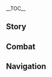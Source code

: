 {{CharacterTabs}}
{{LanguageTabs}}
{{Stub|1={{Meta/VO|tl=1|rm=1|Japanese}}}}
__TOC__
==Story==
{{VO/Story
|character           = {{ROOTPAGENAME}}
|language            = ja
|name                = 甘雨

|vo_01_01_title      = 初めまして…
|vo_01_01_subtitle   = Hello
|vo_01_01_file       = VO_{language}{character} Hello.ogg
|vo_01_01_tx         = 分かりました、派遣の「契約」はできましたので、ご確認を。では今からあなたのために…えっ！？私のサインがないですか？確認しますね。えっと…名前は甘、甘雨です…これでいいですね。と、ところで、仕事内容は何でしょうか？
|vo_01_01_rm         = Wakarimashita, haken no "keiyaku" wa dekimashita no de, gokakunin wo. De wa ima kara anata no tame ni... E'!? Watashi no sain ga nai desu ka? Kakunin shimasu ne. Etto... Namae wa Kan, Kan'u desu... Kore de ii desu ne. To, tokoro de, shigoto naiyou wa nan deshou ka?
|vo_01_01_tl         = 

|vo_02_01_title      = 世間話・穏やか
|vo_02_01_subtitle   = Chat: Relaxed
|vo_02_01_file       = VO_{language}{character} Chat - Relaxed.ogg
|vo_02_01_tx         = 穏やかな雰囲気…とても好きです。
|vo_02_01_rm         = Odayaka-na fun'iki... Totemo suki desu.
|vo_02_01_tl         = 
|vo_02_02_title      = 世間話・聞こえる
|vo_02_02_subtitle   = Chat: Attentive
|vo_02_02_file       = VO_{language}{character} Chat - Attentive.ogg
|vo_02_02_tx         = 芝生に寝転がると、大地の鼓動が聞こえてきます。
|vo_02_02_rm         = Shibafu ni nekorogaru to, daichi no kodou ga kikoete kimasu.
|vo_02_02_tl         = 
|vo_02_03_title      = 世間話・配慮
|vo_02_03_subtitle   = Chat: Anxious
|vo_02_03_file       = VO_{language}{character} Chat - Anxious.ogg
|vo_02_03_tx         = 仕事…仕事がまだ終わってません…休んでいいのでしょうか？
|vo_02_03_rm         = Shigoto... Shigoto ga mada owattemasen... Yasunde ii no deshou ka?
|vo_02_03_tl         = 

<!-- Weather -->
|vo_03_01_title      = 雨の日・心配
|vo_03_01_subtitle   = When It Rains: Worries
|vo_03_01_file       = VO_{language}{character} When It Rains - Worries.ogg
|vo_03_01_tx         = 飛雲商会が栽培した霓裳花には十分の露が必要ですが…和記交通の方たちは雨の後のぬかるんでいる山道が嫌い…
|vo_03_01_rm         = 
|vo_03_01_tl         = 
|vo_03_02_title      = 雨の日・音
|vo_03_02_subtitle   = When It Rains: Listening to the Rain
|vo_03_02_file       = VO_{language}{character} When It Rains - Listening to the Rain.ogg
|vo_03_02_tx         = 庭で雨の音を聞くのが好きですが、少し贅沢すぎますね。
|vo_03_02_rm         = 
|vo_03_02_tl         = 
|vo_03_03_title      = 雨上がり…
|vo_03_03_subtitle   = After the Rain
|vo_03_03_file       = VO_{language}{character} After the Rain.ogg
|vo_03_03_tx         = ん？晴れましたか？いつの間に…
|vo_03_03_rm         = N? Haremashita ka? Tsu no aida ni...
|vo_03_03_tl         = 
|vo_03_04_title      = 晴れの日…
|vo_03_04_subtitle   = When the Sun Is Out
|vo_03_04_file       = VO_{language}{character} When the Sun Is Out.ogg
|vo_03_04_tx         = うん、空気が綺麗ですね。
|vo_03_04_rm         = Un, kuuki ga kirei desu ne.
|vo_03_04_tl         = 
|vo_03_05_title      = 風の日…
|vo_03_05_subtitle   = When It's Windy
|vo_03_05_file       = VO_{language}{character} When It's Windy.ogg
|vo_03_05_tx         = 琉璃百合のにおい、いいですね…
|vo_03_05_rm         = Ruri yuri no nioi, ii desu ne...
|vo_03_05_tl         = 

|vo_04_01_title      = おはよう…
|vo_04_01_subtitle   = Good Morning
|vo_04_01_file       = VO_{language}{character} Good Morning.ogg
|vo_04_01_tx         = おはようございます…ん？どこか変ですか？あまり…髪飾りをじっと見ないでください。
|vo_04_01_rm         = Ohayou gozaimasu... N? Doko ka hen desu ka? Amari... kamikazari wo jitto minaide kudasai.
|vo_04_01_tl         = 
|vo_04_02_title      = こんにちは…
|vo_04_02_subtitle   = Good Afternoon
|vo_04_02_file       = VO_{language}{character} Good Afternoon.ogg
|vo_04_02_tx         = ふわぁ…お昼寝しないと。用件がなければ…失礼しますね。
|vo_04_02_rm         = Fuwaa... Ohirune shinai to. Youken ga nakereba... Shitsurei shimasu ne.
|vo_04_02_tl         = 
|vo_04_03_title      = こんばんは…
|vo_04_03_subtitle   = Good Evening
|vo_04_03_file       = VO_{language}{character} Good Evening.ogg
|vo_04_03_tx         = 家々のともしびがすぐ目の前にある。人々の生活は一体どんなものなのでしょう…え？一緒に夜市に？あっ…ご、ごめんなさい、遠慮しますね。
|vo_04_03_rm         = Ieie no tomoshibi ga sugu me no mae ni aru. Hitobito no seikatsu wa ittai donna mono na no deshou... E? Issho ni yoichi ni? A'... Go, gomennasai, enryo shimasu ne.
|vo_04_03_tl         = 
|vo_04_04_title      = おやすみ…
|vo_04_04_subtitle   = Good Night
|vo_04_04_file       = VO_{language}{character} Good Night.ogg
|vo_04_04_tx         = …帝君のご加護と、良い夢が訪れますように。
|vo_04_04_rm         = ...Teikun no gokago to, ii yume ga odoremasu you ni.
|vo_04_04_tl         = 

|vo_05_01_title      = 甘雨自身について…
|vo_05_01_subtitle   = About {character}
|vo_05_01_file       = VO_{language}{character} About {character}.ogg
|vo_05_01_tx         = 私の仕事は帝君との「契約」に従い、璃月の数多くの命に最大限の幸せをもたらすことです。
|vo_05_01_rm         = Watashi no shigoto wa Teikun to no "keiyaku" ni shitagai, Riiywe no kazuooku no inochi ni saidaigen no shiawase wo motarasu koto desu.
|vo_05_01_tl         = 

|vo_06_01_title      = 仕事について…
|vo_06_01_subtitle   = About Us: Work
|vo_06_01_file       = VO_{language}{character} About Us - Work.ogg
|vo_06_01_tx         = 今日の仕事が予定より早く終わりました。…ざ、残業？…承知しました、頑張ります。
|vo_06_01_rm         = Kyou no shigoto ga yotei yori hayaku owarimashita. ...Za, zangyou? ...Shouchi shimashita, ganbarimasu.
|vo_06_01_tl         = 
|vo_06_02_title      = 請求について…
|vo_06_02_subtitle   = About Us: Requests
|vo_06_02_friendship = 6
|vo_06_02_file       = VO_{language}{character} About Us - Requests.ogg
|vo_06_02_tx         = 人間の話をもっと理解したい…特に人間に対するあなたの考え方と評価を知りたいです。えっと、だってあなたはテイワット大陸の普通の人間と違いますから。それに私も…ぜひ、私といろいろ交流してほしいです。
|vo_06_02_rm         = Ningen no hanashi wo motto rikai shitai... Toku ni ningen ni tai suru anata no kangaekata to hyouka wo shiritai desu. Etto, datte anata wa Teiwatto tairiku no futsuu no ningen to chigaimasu kara. Sore ni watashi mo... Zehi, watashi to iroiro kouryuu shite hoshii desu.
|vo_06_02_tl         = 
|vo_06_03_title      = 評価について…
|vo_06_03_subtitle   = About Us: Evaluation
|vo_06_03_friendship = 6
|vo_06_03_file       = VO_{language}{character} About Us - Evaluation.ogg
|vo_06_03_tx         = えっと…あの…わ、私の仕事ぶりに関して、あなたの評価を知りたいです。ふ、普通の宝箱レベルか、それとも豪華な宝箱レベルか。だ、大丈夫です。私は…どんな評価でも耐えられます。
|vo_06_03_rm         = Etto... Ano... Wa, watashi no shigotoburi ni kanshite, anata no hyouka wo shiritai desu. Fu, futsuu no takarabako reberu ka, sore to mo gouka-na takarabako reberu ka. Da, daijoubu desu. Watashi wa... donna hyouka de mo taeraremasu.
|vo_06_03_tl         = 

|vo_07_01_title      = 「神の目」について…
|vo_07_01_subtitle   = About the [[Vision]]
|vo_07_01_friendship = 4
|vo_07_01_file       = VO_{language}{character} About the Vision.ogg
|vo_07_01_tx         = 「千の権力には千の責任が伴う。」古今を見渡す視野があるのに、自身の生活を諦めざるを得なかった帝君こそが、璃月で最も大変な方でしょう。帝君と比べて、普通の「神の目」を持ち、普通の責任を背負うことしかできない私は、かなり楽ですよ。
|vo_07_01_rm         = 
|vo_07_01_tl         = 
|vo_07_02_title      = シェアしたいこと…
|vo_07_02_subtitle   = Something to Share
|vo_07_02_file       = VO_{language}{character} Something to Share.ogg
|vo_07_02_tx         = 「万の商人が訪れ、千の船が往来し、百の品々が現れ、世の中の宝がここに集まる。」と人々はそう璃月を称賛しましたが、この壮大な景色があるのは、人々の努力の賜物です。私もこの繁栄に恥じないように働かなければなりません。
|vo_07_02_rm         = 
|vo_07_02_tl         = 
|vo_07_03_title      = 興味のあること・名前
|vo_07_03_subtitle   = Interesting Facts: Name
|vo_07_03_file       = VO_{language}{character} Interesting Facts - Name.ogg
|vo_07_03_tx         = 璃月のワンちゃんたちには名前をつけました。でも一部のワンちゃんは違う名前で呼んでも反応するんです。私が誰かに違う名前で呼ばれても、きっと反応できません。ワンちゃんたちはすごいですね…
|vo_07_03_rm         = Riiywe no wan-chan-tachi ni wa namae wo tsukemashita. Demo ichibu no wan-chan wa chigau namae de yonde mo hannou suru ndesu. Watashi ga dare ka ni chigau namae de yobarete mo, kitto hannou dekimasen. Wan-chan-tachi wa sugoi desu ne...
|vo_07_03_tl         = 
|vo_07_04_title      = 興味のあること・清心
|vo_07_04_subtitle   = Interesting Facts: Qingxin
|vo_07_04_file       = VO_{language}{character} Interesting Facts - Qingxin.ogg
|vo_07_04_tx         = 清心の花弁は美味しいです…格別に美味しいです。美味しすぎるからこそ玉京台で栽培したくないのです。いつか我慢できなくなってしまったら…ん？えっと…苦い？…でも、それが清心の味ですよ。
|vo_07_04_rm         = 
|vo_07_04_tl         = 

|vo_08_01_title      = モラクスについて・信頼
|vo_08_01_subtitle   = About [[Morax]]: Trust
|vo_08_01_friendship = 4
|vo_08_01_file       = VO_{language}{character} About Morax - Trust.ogg
|vo_08_01_tx         = 帝君のことは絶対的に信頼しています。あの時、帝君の統率があったからこそ、私たちは魔物を撃退し、海獣を降伏させ、皆さんの安全を守ることができました。帝君が人々を守る姿、そして千年に及ぶ誠意、私は忘れたりしません。
|vo_08_01_rm         = Teikun no koto wa zettaiteki ni shinrai shite imasu. Ano toki, Teikun no tousotsu ga atta kara koso, watashi-tachi wa mamono wo gekitai shi, kaijuu wo koufuku sase, mina-san no anzen wo mamoru koto ga dekimashita. Teikun ga hitobito wo mamoru sugata, soshite sennen ni oyobu seii, watashi wa wasuretari shimasen.
|vo_08_01_tl         = 
|vo_08_02_title      = モラクスについて・追いかける
|vo_08_02_subtitle   = About Morax: Follower
|vo_08_02_friendship = 4
|vo_08_02_file       = VO_{language}{character} About Morax - Follower.ogg
|vo_08_02_tx         = 帝君の決定はいつだって璃月の数多の命に幸せをもたらします。それに私は敬服し、そしていつか帝君のようになりたいと思ったのです…でも帝君の歩みを追いかけようとすると、緊張でミスすることがたまにあります…
|vo_08_02_rm         = Teikun no kettei wa itsudatte Riiywe no amata no inochi ni shiawase wo motari shimasu. Sore ni watashi wa keifuku shi, soshite itsuka Teikun no you ni naritai to omotta no desu... Demo Teikun no ayumi wo oikakeyou to suru to, kinchou de misu suru koto ga tama ni arimasu...
|vo_08_02_tl         = 
|vo_08_03_title      = 凝光について…
|vo_08_03_subtitle   = About [[Ningguang]]
|vo_08_03_friendship = 4
|vo_08_03_file       = VO_{language}{character} About Ningguang.ogg
|vo_08_03_tx         = 歴代の「天権」は璃月の古い法律に解釈と補充を行います。その中で、当代の「天権」、凝光の効率は最もいいです。ただ、あの効率と効果を求めるスタイルは非難されることがよくあります。欠点をとがめることは、受け入れることより簡単ですからね。
|vo_08_03_rm         = Rekidai no "Tenchuen" wa Riiywe no furui houritsu ni kaishaku to hojuu wo okonaimasu. Sono naka de, toudai no "Tenchuen", Gyoukou no kouritsu wa motto mo ii desu. Tada, ano kouritsu to kouka wo motomeru sutairu wa hinan sareru koto ga yoku arimasu. Ketten wo togameru koto wa, ukeireru koto yori kantan desu kara ne.
|vo_08_03_tl         = 
|vo_08_04_title      = 刻晴について・わだかまり
|vo_08_04_subtitle   = About [[Keqing]]: Estrangement
|vo_08_04_friendship = 4
|vo_08_04_file       = VO_{language}{character} About Keqing - Estrangement.ogg
|vo_08_04_tx         = 帝君に対する彼女の態度に納得できません。でも…でも…「甘雨、これが今の璃月に必要な人材だ」って帝君が言いました。帝君の言葉を理解するためには、いろんなこととの接触をもっと頑張らないとですね。
|vo_08_04_rm         = 
|vo_08_04_tl         = 
|vo_08_05_title      = 刻晴について・考えを変える
|vo_08_05_subtitle   = About Keqing: Changing Perspective
|vo_08_05_friendship = 4
|vo_08_05_quest      = A New Star Approaches
|vo_08_05_file       = VO_{language}{character} About Keqing - Changing Perspective.ogg
|vo_08_05_tx         = 最近彼女は碧水の貿易ルートを修復する案を自ら話してきて、帝君ならどうするかって聞いてきました。私たちが話した案は帝君と比べたらまだまだでした…でも彼女の帝君に対する思いが伝わってきて嬉しいです。
|vo_08_05_rm         = 
|vo_08_05_tl         = 
|vo_08_06_title      = 行秋について…
|vo_08_06_subtitle   = About [[Xingqiu]]
|vo_08_06_friendship = 4
|vo_08_06_file       = VO_{language}{character} About Xingqiu.ogg
|vo_08_06_tx         = 飛雲商会のあの青い服の少年は、彼の父親や兄のように織物の経営に熱心ではないようです。たぶん、彼にとってもっと大事なことがあるからでしょう。もちろん、これはあくまで私の推測です…
|vo_08_06_rm         = 
|vo_08_06_tl         = 
|vo_08_07_title      = 香菱について…
|vo_08_07_subtitle   = About [[Xiangling]]
|vo_08_07_friendship = 4
|vo_08_07_file       = VO_{language}{character} About Xiangling.ogg
|vo_08_07_tx         = 香菱はとても有名です！でも…「万民堂」あたりはあまり行かないことにしてます。あそこには食事の香りが満ちていて、いざ釣られて注文したら、たとえ野菜だけでも…食欲を我慢できません。そんなことしたら…
|vo_08_07_rm         = Shanrin wa totemo yuumei desu! Demo... "Banmindou" atari wa amari ikanai koto ni shitemasu. Asoko ni wa shokuji no kaori ga michite ite, iza tsurarete chuumon shitara, tatoe yasai dake de mo... Shokuyoku wo gaman dekimasen. Sonna koto shitara...
|vo_08_07_tl         = 
|vo_08_08_title      = 北斗について…
|vo_08_08_subtitle   = About [[Beidou]]
|vo_08_08_friendship = 4
|vo_08_08_file       = VO_{language}{character} About Beidou.ogg
|vo_08_08_tx         = 近頃、玉京台では南十字船隊へのクレームが止まりません。でも私が見た北斗船長の璃月に対する貢献は、でたらめな噂話を流す人々には想像もできないほどずっと多いです…あっ、すみません、失言でした。
|vo_08_08_rm         = 
|vo_08_08_tl         = 
|vo_08_09_title      = ヨォーヨについて…
|vo_08_09_subtitle   = About [[Yaoyao]]
|vo_08_09_friendship = 4
|vo_08_09_file       = VO_{language}{character} About Yaoyao.ogg
|vo_08_09_tx         = ヨォーヨですか…総務司の知り合いに頼まれて、船上に行かないように彼女の世話をしています…総務司の業務範囲ですか？うーん…わ、分かりません。
|vo_08_09_rm         = Yooyo desu ka... Soumushi no shiriai ni tanomarete, senjou ni ikanai you ni kanojo no sewa wo shite imasu... Soumushi no gyoumu han'i desu ka? Uun... Wa, wakarimasen.
|vo_08_09_tl         = 
|vo_08_10_title      = 魈について…
|vo_08_10_subtitle   = About [[Xiao]]
|vo_08_10_friendship = 4
|vo_08_10_file       = VO_{language}{character} About Xiao.ogg
|vo_08_10_tx         = 彼は人間と距離を置いています、そういう性格だからでしょうか…理解はできますが、彼に「近づく」ことはできません。なにせ…彼と同じ「契約」を結んだ仲間はもういませんから…
|vo_08_10_rm         = 
|vo_08_10_tl         = 
|vo_08_11_title      = 煙緋について…
|vo_08_11_subtitle   = About [[Yanfei]]
|vo_08_11_friendship = 4
|vo_08_11_file       = VO_{language}{character} About Yanfei.ogg
|vo_08_11_tx         = 煙緋さんですか…彼女は子供の頃からすでに、契約を守ってこそ幸せな生活が送れるということを理解していました。その彼女も今は立派に育ち、璃月の有名人になられています。法律家の仕事は煩雑なものが多いですが、それを容易くこなす彼女を見て、私もとても安心できました。
|vo_08_11_rm         = 
|vo_08_11_tl         = 
|vo_08_12_title      = 申鶴について…
|vo_08_12_subtitle   = About [[Shenhe]]
|vo_08_12_friendship = 4
|vo_08_12_file       = VO_{language}{character} About Shenhe.ogg
|vo_08_12_tx         = 私は彼女のことをよく知っているわけではありません。ただ留雲真君から、彼女は気性が荒く、心を抑えられなければ周囲に大きな危害を与えてしまうと聞きました…普段、暇を持て余し過ぎているからかもしれませんね。私が…彼女に仕事をお勧めした方がいいのでしょうか…？
|vo_08_12_rm         = 
|vo_08_12_tl         = 
|vo_08_13_title      = 夜蘭について…
|vo_08_13_subtitle   = About [[Yelan]]
|vo_08_13_friendship = 4
|vo_08_13_file       = VO_{language}{character} About Yelan.ogg
|vo_08_13_tx         = 夜蘭さんは、一年のうち七割近くを欠勤しています。ですが、凝光様が彼女にそのような特権を与えているのには、きっと何か理由があるのでしょう。もちろん、これは私が詮索すべきことではありませんので、詳しいことはよく分かりません。でもある日、月海亭へ帰る途中、あの方がたくさんの人と笑いながら、朝食とお茶をいただいているところを見ました。心の底から…少し羨ましいと思いました。
|vo_08_13_rm         = 
|vo_08_13_tl         = 

|vo_09_01_title      = 甘雨を知る・1
|vo_09_01_subtitle   = More About {character}: I
|vo_09_01_file       = VO_{language}{character} More About {character} - 01.ogg
|vo_09_01_tx         = 臨時の仕事ですか？あっ、詳細は言わなくても大丈夫です。要求を書いて、ここに置いておいてください。
|vo_09_01_rm         = 
|vo_09_01_tl         = 
|vo_09_02_title      = 甘雨を知る・2
|vo_09_02_subtitle   = More About {character}: II
|vo_09_02_friendship = 3
|vo_09_02_file       = VO_{language}{character} More About {character} - 02.ogg
|vo_09_02_tx         = 「甘雨のことをもっと知りたい」…な、なにこの仕事？そ、そんなの対応したことありません…昨年末の仕事の報告の暗唱はどうですか？えっ、だめですか？
|vo_09_02_rm         = 
|vo_09_02_tl         = 
|vo_09_03_title      = 甘雨を知る・3
|vo_09_03_subtitle   = More About {character}: III
|vo_09_03_friendship = 4
|vo_09_03_file       = VO_{language}{character} More About {character} - 03.ogg
|vo_09_03_tx         = 考えました…「仕事」ですから、「仕事」の対応するのに恥ずかしく感じる必要はありません。え？この…髪飾り？実は角です。私には仙獣「麒麟」の血が流れています。では、この秘密保持契約書にサインしてください、他言無用です…
|vo_09_03_rm         = 
|vo_09_03_tl         = 
|vo_09_04_title      = 甘雨を知る・4
|vo_09_04_subtitle   = More About {character}: IV
|vo_09_04_friendship = 5
|vo_09_04_file       = VO_{language}{character} More About {character} - 04.ogg
|vo_09_04_tx         = 仙獣の末裔でありながら、私には人間の血も流れています。この数年間、璃月港の人間の暮らしにちゃんと溶け込んだかどうかわかりません…たぶん、私は地面に入る草スライムのように、自分をデータや報告表に埋めて逃げているのでしょう。
|vo_09_04_rm         = 
|vo_09_04_tl         = 
|vo_09_05_title      = 甘雨を知る・5
|vo_09_05_subtitle   = More About {character}: V
|vo_09_05_friendship = 6
|vo_09_05_file       = VO_{language}{character} More About {character} - 05.ogg
|vo_09_05_tx         = 話し相手になってくれて、ありがとうございます。十数年間口にしなかったことまで話したような気がします…こうして鍛え続けたら、いつか秘書以外の仕事もできるのでしょうか。百年以上の時間をかけたら、きっと重大なミスはしないはずです。
|vo_09_05_rm         = 
|vo_09_05_tl         = 

|vo_10_01_title      = 甘雨の趣味…
|vo_10_01_subtitle   = {character}'s Hobbies
|vo_10_01_file       = VO_{language}{character} Hobbies.ogg
|vo_10_01_tx         = 趣味ですか？そうですね…仕事でしょうか。ん？仕事以外で？それはどうしてですか？趣味はしたいこと、すると嬉しくなることですよね。趣味が仕事のどこが問題ですか？
|vo_10_01_rm         = Shumi desu ka? Sou desu ne... Shigoto deshou ka. N? Shigoto ijou de? Sore wa doushite desu ka? Shumi wa shitai koto, suru to ureshiku naru koto desu yo ne. Shumi ga shigoto no doko ga mondai desu ka?
|vo_10_01_tl         = 
|vo_10_02_title      = 甘雨の悩み…
|vo_10_02_subtitle   = {character}'s Troubles
|vo_10_02_file       = VO_{language}{character} Troubles.ogg
|vo_10_02_tx         = どうして人々は、自分の存在は他人より価値があると証明したがるのでしょう？存在していること自体、素晴らしいことなのに…そうですよね？
|vo_10_02_rm         = 
|vo_10_02_tl         = 
|vo_10_03_title      = 好きな食べ物…
|vo_10_03_subtitle   = Favorite Food
|vo_10_03_file       = VO_{language}{character} Favorite Food.ogg
|vo_10_03_tx         = 「露を飲み、稲を食す」それが私のポリシーです。だから、あの美味しそうな仙跳牆を私の視界から消してください…
|vo_10_03_rm         = 
|vo_10_03_tl         = 
|vo_10_04_title      = 嫌いな食べ物…
|vo_10_04_subtitle   = Least Favorite Food
|vo_10_04_file       = VO_{language}{character} Least Favorite Food.ogg
|vo_10_04_tx         = 私たち一族は厳しい菜食主義者です。肉料理は遠慮させていただきます。野菜団子に入れてもだめです…だめです、だめですから。においで分かります。
|vo_10_04_rm         = Watashi-tachi ichizoku wa kibishii saishokushugisha desu. Nikuryouri wa enryo sasete itadakimasu. Yasai dango ni irete mo dame desu... Dame desu, dame desu kara. Nioi de wakarimasu.
|vo_10_04_tl         = 

<!-- Receiving a Gift -->
|vo_11_01_title      = 贈り物を受け取る·1
|vo_11_01_subtitle   = Receiving a Gift: I
|vo_11_01_file       = VO_{language}{character} Receiving a Gift - 01.ogg
|vo_11_01_tx         = 本格的なご馳走ですね…あっ！私、食べ過ぎてしまいましたか？
|vo_11_01_rm         = 
|vo_11_01_tl         = 

|vo_11_02_title      = 贈り物を受け取る·2
|vo_11_02_subtitle   = Receiving a Gift: II
|vo_11_02_file       = VO_{language}{character} Receiving a Gift - 02.ogg
|vo_11_02_tx         = 食事に関してはかなり気を遣っているため、あなたの手を煩わせてしまいましたね…
|vo_11_02_rm         = 
|vo_11_02_tl         = 

|vo_11_03_title      = 贈り物を受け取る·3
|vo_11_03_subtitle   = Receiving a Gift: III
|vo_11_03_file       = VO_{language}{character} Receiving a Gift - 03.ogg
|vo_11_03_tx         = お気持ちは受け取りますが、お肉は…遠慮しておきます。
|vo_11_03_rm         = 
|vo_11_03_tl         = 

|vo_12_01_title      = 誕生日…
|vo_12_01_subtitle   = Birthday
|vo_12_01_file       = VO_{language}{character} Birthday.ogg
|vo_12_01_tx         = お誕生日おめでとうございます。今までお世話になったのに、プレゼントも用意していないなんて…後ろにあるもの？えっ、見たんですか…失敗した清心のお菓子です…完璧に作りたいと思ったのに…お、美味しいですか？ほ、本当に？
|vo_12_01_rm         = Otanjoubi omedetou gozaimasu. Ima made osewa ni natta no ni, purezento mo youi shite inai nante... Ushiro ni aru mono? E', mita ndesu ka... Shippai shita seishin no okashi desu... Kanpeki ni tsukuritai to motta no ni... O, oishii desu ka? Ho, hontou ni?
|vo_12_01_tl         = 

|vo_13_01_title      = 突破した感想・起
|vo_13_01_subtitle   = Feelings About Ascension: Intro
|vo_13_01_ascension  = 1
|vo_13_01_file       = VO_{language}{character} Feelings About Ascension - 01.ogg
|vo_13_01_tx         = 力？…久しぶりですね。
|vo_13_01_rm         = Chikara? ...Hisashiburi desu ne.
|vo_13_01_tl         = 
|vo_13_02_title      = 突破した感想・承
|vo_13_02_subtitle   = Feelings About Ascension: Building Up
|vo_13_02_ascension  = 2
|vo_13_02_file       = VO_{language}{character} Feelings About Ascension - 02.ogg
|vo_13_02_tx         = もし…平和な形で解決できたら、いや、なんでもありません…
|vo_13_02_rm         = Moshi... Heiwa-na katachi de kaiketsu dekitara, iya, nande mo arimasen...
|vo_13_02_tl         = 
|vo_13_03_title      = 突破した感想・転
|vo_13_03_subtitle   = Feelings About Ascension: Climax
|vo_13_03_ascension  = 4
|vo_13_03_file       = VO_{language}{character} Feelings About Ascension - 03.ogg
|vo_13_03_tx         = これが新たな生活の道でしょうか…わかりました、文句は言いません。
|vo_13_03_rm         = Kore ga arata-na seikatsu no michi deshou ka... Wakarimashita, monku wa iimasen.
|vo_13_03_tl         = 
|vo_13_04_title      = 突破した感想・結
|vo_13_04_subtitle   = Feelings About Ascension: Conclusion
|vo_13_04_ascension  = 6
|vo_13_04_file       = VO_{language}{character} Feelings About Ascension - 04.ogg
|vo_13_04_tx         = 古書で「麒麟が戦えば、日の光なし」という文章を見ました。そんな大げさなことはありません。でも戦う必要がありましたら、私は全力を出してあなたのために戦います。
|vo_13_04_rm         = Kosho de "kirin ga tatakaeba, hi no hikari nashi" to iu bunshou wo mimashita. Sonna oogesa-na koto wa arimasen. Demo tatakau hitsuyou ga arimashitara, watashi wa zenryoku wo dashite anata no tame ni tatakaimasu.
|vo_13_04_tl         = 
}}

==Combat==
{{Combat VO
|character           = {{ROOTPAGENAME}}
|language            = ja
|skill_1_tx          = おさわり禁止。
|skill_1_tl          = Touching prohibited.
|skill_1_rm          = O-sawari Kinshi.
|skill_2_tx          = 部外者禁止。
|skill_2_tl          = No outsiders allowed.
|skill_2_rm          = Bugaisha Kinshi.
|skill_3_tx          = 霜寒化生。
|skill_3_tl          = Cold frost incarnation.
|skill_3_rm          = Soukan Keshou.
|burst_1_tx          = 風雪の縮図。
|burst_1_tl          = Microcosmos of Snowstorm./Little world of wind and snow.
|burst_1_rm          = Fuusetsu no Shukuzu.
|burst_2_tx          = 琉璃のように落ちなさい。
|burst_2_tl          = Rain down as lapis lazuli falls!
|burst_2_rm          = Ruri no you ni ochinasai.
|burst_3_tx          = この仕事は排除するべきですね。
|burst_3_tl          = I must eliminate this task now.
|burst_3_rm          = Kono Shigoto wa Haijo-surubeki desu ne.
|burst_4_tx          = 岩王帝君のために！
|burst_4_tl          = For Rex Lapis!
|burst_4_rm          = Gan'ou Teikun no Tame ni!
|sprint-s_1_tx       = 次の仕事は…
|sprint-s_1_tl       = The next task is...
|sprint-s_1_rm       = Tsugi no shigoto wa...
|sprint-s_2_tx       = ついていきます…
|sprint-s_2_tl       = I will follow you...
|sprint-s_2_rm       = Tsuite ikimasu...
|sprint-s_3_file     = Sprint Start 03,Sprint Start 04
|sprint-e_1_tx       = 運動は必要です…
|sprint-e_1_tl       = Exercise is necessary...
|sprint-e_1_rm       = Undou wa hitsuyou desu...
|glider_1_file       = Deploying Wind Glider 01,Deploying Wind Glider 02,Deploying Wind Glider 03
|chest_1_tx          = 収穫があるのはとてもいいことです。
|chest_1_tl          = This is a good thing to get some loots.
|chest_1_rm          = Shuukaku ga aru no wa totemo ii koto desu.
|chest_2_tx          = 美しい宝、嬉しいですね。
|chest_2_tl          = A beautiful treasure, such pleasure.
|chest_2_rm          = Utsukushii takara, ureshii desu ne.
|chest_3_tx          = 宝箱を残した人も、「契約」に従ったのでしょうか？
|chest_3_tl          = Whoever left this treasure box also follows the rules of "Contract"?
|chest_3_rm          = Takarabako wo nokoshita hito mo, "Keiyaku" ni shitagatta no deshou ka?
|low-hp_1_tx         = …私が戦場から離れたせいです。
|low-hp_1_tl         = ...It's happened because I fall back from the battlefield.
|low-hp_1_rm         = ...Watashi ga senjou kara hanareta sei desu.
|low-hp_2_tx         = あれ？ミスした？
|low-hp_2_tl         = Eh? I made a mistake?
|low-hp_2_rm         = Are? Misu shita?
|low-hp_3_tx         = エネルギー補充が…必要です。
|low-hp_3_tl         = I need to... preserve my energy.
|low-hp_3_rm         = Enerugii hojuu ga... Hitsuyou desu.
|fallen_1_tx         = 帝君…ごめんなさい…
|fallen_1_tl         = Rex Lapis... I'm so sorry...!
|fallen_1_rm         = Teikun... Gomennasai...
|fallen_2_tx         = 「契約」は…まだ終わっていない…
|fallen_2_tl         = The "Contract"... is yet to be done...
|fallen_2_rm         = "Keiyaku" wa... Mada owatte inai...
|fallen_3_tx         = もう少し…頑張らないと…
|fallen_3_tl         = If I... don't persevere a little more...
|fallen_3_rm         = Mou sukoshi... Ganbaranai to...
|hit-l_1_file        = Light Hit Taken 02
|hit-l_1_tx          = 油断しました…
|hit-l_1_tl          = I was careless...
|hit-l_1_rm          = Yudan shimashita...
|hit-l_2_file        = Light Hit Taken 01,Light Hit Taken 03,Light Hit Taken 04,Light Hit Taken 05,Light Hit Taken 06
|hit-h_1_file        = Heavy Hit Taken 02
|hit-h_1_tx          = 大丈夫です…
|hit-h_1_tl          = I'm fine...
|hit-h_1_rm          = Daijoubu desu...
|hit-h_2_file        = Heavy Hit Taken 01,Heavy Hit Taken 03,Heavy Hit Taken 04,Heavy Hit Taken 05,Heavy Hit Taken 06
|join_1_tx           = 仕事の時間ですか？
|join_1_tl           = Is it the time to work?
|join_1_rm           = Shigoto no jikan desu ka?
|join_2_tx           = 指令をお出しください。
|join_2_tl           = Please issue your order.
|join_2_rm           = Shirei wo odashi kudasai.
|join_3_tx           = あなたとの「契約」を守ります。
|join_3_tl           = I will keep a "Contract" with you.
|join_3_rm           = Anata to no "keiyaku" wo mamorimasu.
|idle_1_file         = Standby 02
|idle_1_actual_tx    = {{tx}}
|idle_3_actual_tl    = 
|idle_3_actual_rm    = 
|atk-l_1_file        = Light Attack 01,Light Attack 02,Light Attack 03,Light Attack 04,Light Attack 05,Light Attack 06,Light Attack 07
|atk-m_1_file        = Mid Attack 01,Mid Attack 02,Mid Attack 03
|atk-h_1_file        = Heavy Attack 01,Heavy Attack 02,Heavy Attack 03
|climb_1_file        = Climbing 01,Climbing 02,Climbing 03
|climb-b_1_file      = Climbing Breath 01,Climbing Breath 02,Climbing Breath 03
|jump_1_file         = Jumping 01,Jumping 02,Jumping 03,Jumping 04,Jumping 05
}}
<!--
Copy paste the following line in any section that does not have any voice files, change the X for the section's title:
'''{{ROOTPAGENAME}} does not feature any XXXXXXXX Voice-Overs'''
-->

==Navigation==
{{Character Navbox|type=playable|link type=vo-ja}}